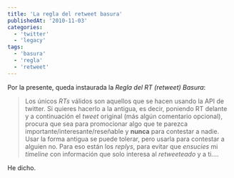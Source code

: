 ```yaml
---
title: 'La regla del retweet basura'
publishedAt: '2010-11-03'
categories:
  - 'twitter'
  - 'legacy'
tags:
  - 'basura'
  - 'regla'
  - 'retweet'
---
```


Por la presente, queda instaurada la _Regla del RT (retweet) Basura_:

> Los únicos _RTs_ válidos son aquellos que se hacen usando la API de twitter. Si quieres hacerlo a la antigua, es decir, poniendo RT delante y a continuación el _tweet_ original (más algún comentario opcional), procura que sea para promocionar algo que te parezca importante/interesante/reseñable y **nunca** para contestar a nadie. Usar la forma antigua se puede tolerar, pero usarla para contestar a alguien no. Para eso están los _replys_, para evitar que _ensucies_ mi _timeline_ con información que solo interesa al _retweeteado_ y a ti....

He dicho.
